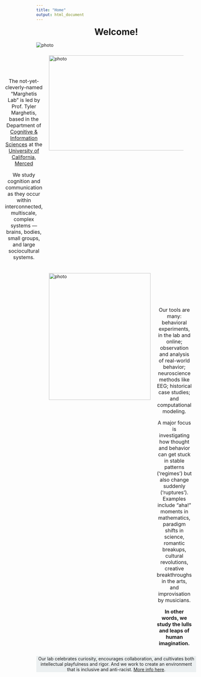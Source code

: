 ```yaml
---
title: "Home"
output: html_document
---
```

<body>
<style>

.title {
  display: none;
}

figure {
  display: flex;
}

.image-left figcaption {
  width: 100%;
  padding-left: 20px;
  text-align: center;
  padding-top: 90px;
}

.image-right figcaption {
  width: 100%;
  padding-right: 20px;
  text-align: center;
  padding-top: 55px;
}

.image-right {
  flex-direction: row-reverse;
}

.footer {
  background-color: #ECF0F1;
  padding: 0px;
  margin: 0px;
  text-align: center;
}

</style>


<h1 style="text-align: center; margin-top: 5px; margin-bottom: 16.5px;">Welcome!</h1>

<img src= "images/statue.jpg" alt="photo" />

<figure class="image-right" style="padding-top: 10px;">
    <img src= "images/Athens.jpg" alt="photo" width="750" height="300"/>
    <figcaption>
        <p style="font-size: 16px;">The not-yet-cleverly-named "Marghetis Lab" is led by Prof. Tyler Marghetis,
based in the Department of [Cognitive & Information Sciences](https://cogsci.ucmerced.edu) at the [University of California, Merced](https://www.ucmerced.edu/)</p>
        <p style="font-size: 16px;">We study cognition and communication as they occur within interconnected, multiscale, complex systems — brains, bodies, small groups, and large sociocultural systems.</p>
    </figcaption>
</figure>


<figure class="image-left" style="padding-top: 10px;">
    <img src= "images/inthefield.jpg" alt="photo" width="320" height="400"/>
    <figcaption>
        <p style="font-size: 16px;">Our tools are many: behavioral experiments, in the lab and online; observation and analysis of real-world behavior; neuroscience methods like EEG; historical case studies; and computational modeling. </p>
        <p style="font-size: 16px;">A major focus is investigating how thought and behavior can get stuck in stable patterns ('regimes') but also change suddenly ('ruptures'). Examples include "aha!" moments in mathematics, paradigm shifts in science, romantic breakups, cultural revolutions, creative breakthroughs in the arts, and improvisation by musicians.</p>
        <p style="font-size: 16px; font-weight: bold;">In other words, we study the lulls and leaps of human imagination.</p>
    </figcaption>
</figure>

<div class="footer">
  <p>Our lab celebrates curiosity, encourages collaboration, and cultivates both intellectual playfulness and rigor. And we work to create an environment that is inclusive and anti-racist. [More info here](https://marghetislab.github.io/resources.html).</p>
</div>
</body>